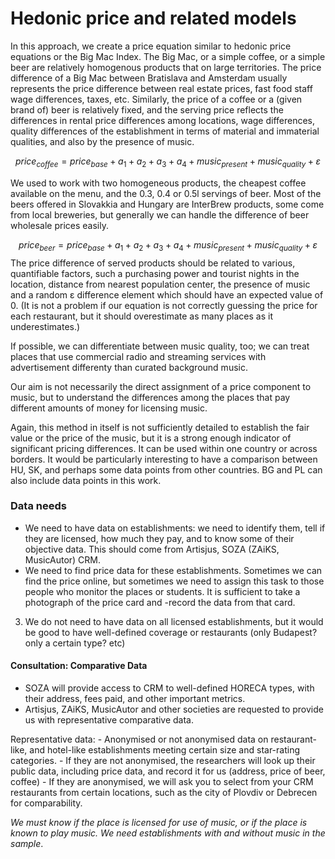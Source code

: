 # Hedonic price and related models

In this approach, we create a price equation similar to hedonic price equations or the Big Mac Index. The Big Mac, or a simple coffee, or a simple beer are relatively homogenous products that on large territories. The price difference of a Big Mac between Bratislava and Amsterdam usually represents the price difference between real estate prices, fast food staff wage differences, taxes, etc. Similarly, the price of a coffee or a (given brand of) beer is relatively fixed, and the serving price reflects the differences in rental price differences among locations, wage differences, quality differences of the establishment in terms of material and immaterial qualities, and also by the presence of music.

$$
price_{coffee} = price_{base} + a_{1} + a_{2} + a_{3} + a_{4} + music_{present} + music_{quality} + ε
$$

We used to work with two homogeneous products, the cheapest coffee available on the menu, and the 0.3, 0.4 or 0.5l servings of beer. Most of the beers offered in Slovakkia and Hungary are InterBrew products, some come from local breweries, but generally we can handle the difference of beer wholesale prices easily.

$$
price_{beer} = price_{base} + a_{1} + a_{2} + a_{3} + a_{4} + music_{present} + music_{quality} + ε
$$ The price difference of served products should be related to various, quantifiable factors, such a purchasing power and tourist nights in the location, distance from nearest population center, the presence of music and a random ε difference element which should have an expected value of 0. (It is not a problem if our equation is not correctly guessing the price for each restaurant, but it should overestimate as many places as it underestimates.)

If possible, we can differentiate between music quality, too; we can treat places that use commercial radio and streaming services with advertisement differenty than curated background music.

Our aim is not necessarily the direct assignment of a price component to music, but to understand the differences among the places that pay different amounts of money for licensing music.

Again, this method in itself is not sufficiently detailed to establish the fair value or the price of the music, but it is a strong enough indicator of significant pricing differences. It can be used within one country or across borders. It would be particularly interesting to have a comparison between HU, SK, and perhaps some data points from other countries. BG and PL can also include data points in this work.

### Data needs

-   We need to have data on establishments: we need to identify them, tell if they are licensed, how much they pay, and to know some of their objective data. This should come from Artisjus, SOZA (ZAiKS, MusicAutor) CRM.
-   We need to find price data for these establishments. Sometimes we can find the price online, but sometimes we need to assign this task to those people who monitor the places or students. It is sufficient to take a photograph of the price card and -record the data from that card.

3.  We do not need to have data on all licensed establishments, but it would be good to have well-defined coverage or restaurants (only Budapest? only a certain type? etc)

::: callout-warning
#### Consultation: Comparative Data

-   SOZA will provide access to CRM to well-defined HORECA types, with their address, fees paid, and other important metrics.
-   Artisjus, ZAiKS, MusicAutor and other societies are requested to provide us with representative comparative data.

Representative data: - Anonymised or not anonymised data on restaurant-like, and hotel-like establishments meeting certain size and star-rating categories. - If they are not anonymised, the researchers will look up their public data, including price data, and record it for us (address, price of beer, coffee) - If they are anonymised, we will ask you to select from your CRM restaurants from certain locations, such as the city of Plovdiv or Debrecen for comparability.

*We must know if the place is licensed for use of music, or if the place is known to play music. We need establishments with and without music in the sample*.
:::
